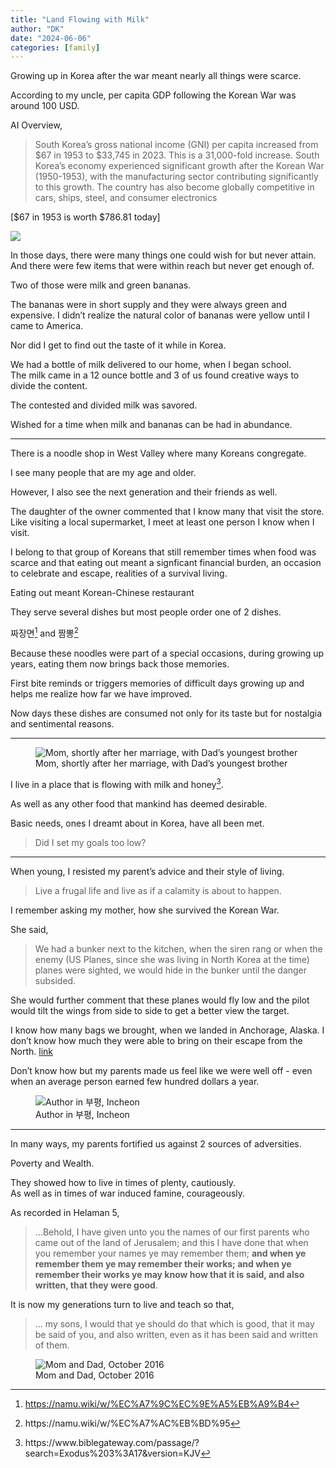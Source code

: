 ```yaml
---
title: "Land Flowing with Milk"
author: "DK"
date: "2024-06-06"
categories: [family]
---
```


Growing up in Korea after the war meant nearly all things were scarce.

According to my uncle, per capita GDP following the Korean War was around 100 USD.

AI Overview,

> South Korea's gross national income (GNI) per capita increased from \$67 in 1953 to \$33,745 in 2023. This is a 31,000-fold increase. South Korea's economy experienced significant growth after the Korean War (1950-1953), with the manufacturing sector contributing significantly to this growth. The country has also become globally competitive in cars, ships, steel, and consumer electronics

[\$67 in 1953 is worth \$786.81 today]

![](20240606_205145.jpg)

In those days, there were many things one could wish for but never attain. 
And there were few items that were within reach but never get enough of.

Two of those were milk and green bananas.

The bananas were in short supply and they were always green and expensive. 
I didn't realize the natural color of bananas were yellow until I came to America.

Nor did I get to find out the taste of it while in Korea.

We had a bottle of milk delivered to our home, when I began school.   
The milk came in a 12 ounce bottle and 3 of us found creative ways to divide the content.

The contested and divided milk was savored.

Wished for a time when milk and bananas can be had in abundance.

------------------------------------------------------------------------

There is a noodle shop in West Valley where many Koreans congregate.

I see many people that are my age and older.

However, I also see the next generation and their friends as well.

The daughter of the owner commented that I know many that visit the store.\
Like visiting a local supermarket, I meet at least one person I know when I visit.

I belong to that group of Koreans that still remember times when food was scarce and that eating out meant a signficant financial burden, an occasion to celebrate and escape, realities of a survival living.

Eating out meant Korean-Chinese restaurant

They serve several dishes but most people order one of 2 dishes.

짜장면[^1] and 짬뽕[^2]

[^1]: <https://namu.wiki/w/%EC%A7%9C%EC%9E%A5%EB%A9%B4>

[^2]: https://namu.wiki/w/%EC%A7%AC%EB%BD%95

Because these noodles were part of a special occasions, during growing up years, eating them now brings back those memories.

First bite reminds or triggers memories of difficult days growing up and helps me realize how far we have improved.

Now days these dishes are consumed not only for its taste but for nostalgia and sentimental reasons.

------------------------------------------------------------------------

![Mom, shortly after her marriage, with Dad's youngest brother](IMG_2154.JPG)

I live in a place that is flowing with milk and honey[^3].

[^3]: https://www.biblegateway.com/passage/?search=Exodus%203%3A17&version=KJV

As well as any other food that mankind has deemed desirable.

Basic needs, ones I dreamt about in Korea, have all been met. 

> Did I set my goals too low?

------------------------------------------------------------------------

When young, I resisted my parent's advice and their style of living.

> Live a frugal life and live as if a calamity is about to happen.

I remember asking my mother, how she survived the Korean War.

She said,

> We had a bunker next to the kitchen, when the siren rang or when the enemy (US Planes, since she was living in North Korea at the time) planes were sighted, we would hide in the bunker until the danger subsided.

She would further comment that these planes would fly low and the pilot would tilt the wings from side to side to get a better view the target.

I know how many bags we brought, when we landed in Anchorage, Alaska. I don't know how much they were able to bring on their escape from the North. [link](https://oakhi.github.io/Life-Begins-When/posts/20231212%20Sayings%20of%20My%20Parents/#a-story-of-an-escape-from-north-korea)

Don't know how but my parents made us feel like we were well off - even when an average person earned few hundred dollars a year.

![Author in 부평, Incheon](IMG_2161.JPG)

------------------------------------------------------------------------

In many ways, my parents fortified us against 2 sources of adversities.

Poverty and Wealth.

They showed how to live in times of plenty, cautiously.   
As well as in times of war induced famine, courageously.

As recorded in Helaman 5,

> ...Behold, I have given unto you the names of our first parents who came out of the land of Jerusalem; and this I have done that when you remember your names ye may remember them; **and when ye remember them ye may remember their works; and when ye remember their works ye may know how that it is said, and also written, that they were good**.

It is now my generations turn to live and teach so that,

> ... my sons, I would that ye should do that which is good, that it may be said of you, and also written, even as it has been said and written of them.

![Mom and Dad, October 2016](IMG_7159.JPG)
